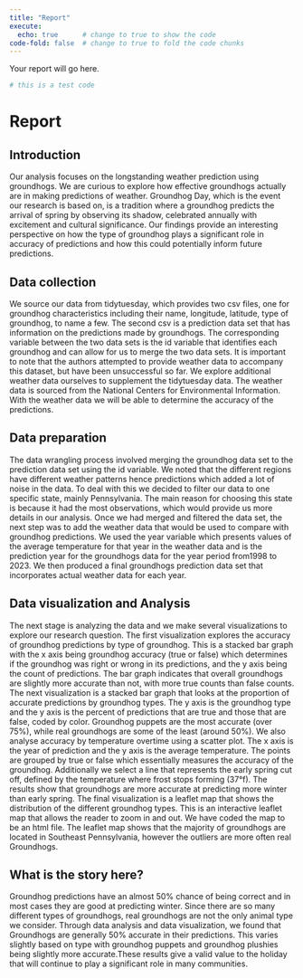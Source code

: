 ```yaml
---
title: "Report"
execute: 
  echo: true      # change to true to show the code
code-fold: false  # change to true to fold the code chunks
---
```


Your report will go here.

```r
# this is a test code
```

# Report 

## Introduction

Our analysis focuses on the longstanding weather prediction using groundhogs. We are curious to explore how effective groundhogs actually are in making predictions of weather. Groundhog Day, which is the event our research is based on, is a tradition where a groundhog predicts the arrival of spring by observing its shadow, celebrated annually with excitement and cultural significance. Our findings provide an interesting perspective on how the type of groundhog plays a significant role in accuracy of predictions and how this could potentially inform future predictions.  

## Data collection 

We source our data from tidytuesday, which provides two csv files, one for groundhog characteristics including their name, longitude, latitude, type of groundhog, to name a few. The second csv is a prediction data set that has information on the predictions made by groundhogs. The corresponding variable between the two data sets is the id variable that identifies each groundhog and can allow for us to merge the two data sets. It is important to note that the authors attempted to provide weather data to accompany this dataset, but have been unsuccessful so far. We explore additional weather data ourselves to supplement the tidytuesday data. The weather data is sourced from the National Centers for Environmental Information. With the weather data we will be able to determine the accuracy of the predictions. 


## Data preparation 

The data wrangling process involved merging the groundhog data set to the prediction data set using the id variable. We noted that the different regions have different weather patterns hence predictions which added a lot of noise in the data. To deal with this we decided to filter our data to one specific state, mainly Pennsylvania. The main reason for choosing this state is because it had the most observations, which would provide us more details in our analysis. Once we had merged and filtered the data set, the next step was to add the weather data that would be used to compare with groundhog predictions. We used the year variable which presents values of the average temperature for that year in the weather data and is the prediction year for the groundhogs data for the year period from1998 to 2023. We then produced a final groundhogs prediction data set that incorporates actual weather data for each year.


## Data visualization and Analysis

The next stage is analyzing the data and we make several visualizations to explore our research question. The first visualization explores the accuracy of groundhog predictions by type of groundhog. This is a stacked bar graph with the x axis being groundhog accuracy (true or false) which determines if the groundhog was right or wrong in its predictions, and the y axis being the count of predictions. The bar graph indicates that overall groundhogs are slightly more accurate than not, with more true counts than false counts. The next visualization is a stacked bar graph that looks at the proportion of accurate predictions by groundhog types. The y axis is the groundhog type and the y axis is the percent of predictions that are true and those that are false, coded by color. Groundhog puppets are the most accurate (over 75%), while real groundhogs are some of the least (around 50%). We also analyse accuracy by temperature overtime using a scatter plot. The x axis is the year of prediction and the y axis is the average temperature. The points are grouped by true or false which essentially measures the accuracy of the groundhog. Additionally we select a line that represents the early spring cut off, defined by the temperature where frost stops forming (37°f). The results show that groundhogs are more accurate at predicting more winter than early spring. The final visualization is a leaflet map that shows the distribution of the different groundhog types. This is an interactive leaflet map that allows the reader to zoom in and out. We have coded the map to be an html file. The leaflet map shows that the majority of groundhogs are located in Southeast Pennsylvania, however the outliers are more often real Groundhogs.
 


## What is the story here?  

Groundhog predictions have an almost 50% chance of being correct and in most cases they are good at predicting winter. Since there are so many different types of groundhogs, real groundhogs are not the only animal type we consider. Through data analysis and data visualization, we found that Groundhogs are generally 50% accurate in their predictions. This varies slightly based on type with groundhog puppets and groundhog plushies being slightly more accurate.These results give a valid value to the holiday that will continue to play a significant role in many communities. 
